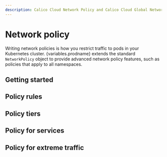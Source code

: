 ```yaml
---
description: Calico Cloud Network Policy and Calico Cloud Global Network Policy are the fundamental resources to secure workloads and hosts, and to adopt a zero trust security model.
---
```




# Network policy

Writing network policies is how you restrict traffic to pods in your Kubernetes cluster.
{variables.prodname} extends the standard `NetworkPolicy` object to provide advanced network policy features, such as policies that apply to all namespaces.

## Getting started

<DocCardLinkLayout>
  <DocCardLink docId='network-policy/policy-best-practices' />
  <DocCardLink docId='network-policy/beginners/kubernetes-default-deny' />
  <DocCardLink docId='network-policy/beginners/calico-network-policy' />
  <DocCardLink docId='network-policy/networksets' />
  <DocCardLink docId='network-policy/domain-based-policy' />
</DocCardLinkLayout>


## Policy rules

<DocCardLinkLayout>
  <DocCardLink docId='network-policy/beginners/policy-rules/policy-rules-overview' />
  <DocCardLink docId='network-policy/beginners/policy-rules/namespace-policy' />
  <DocCardLink docId='network-policy/beginners/policy-rules/service-policy' />
  <DocCardLink docId='network-policy/beginners/policy-rules/service-accounts' />
  <DocCardLink docId='network-policy/beginners/policy-rules/external-ips-policy' />
  <DocCardLink docId='network-policy/beginners/policy-rules/icmp-ping' />
</DocCardLinkLayout>

## Policy tiers

<DocCardLinkLayout>
  <DocCardLink docId='network-policy/policy-tiers/tiered-policy' />
  <DocCardLink docId='network-policy/policy-tiers/allow-tigera' />
  <DocCardLink docId='network-policy/policy-tiers/policy-tutorial-ui' />
  <DocCardLink docId='network-policy/policy-tiers/rbac-tiered-policies' />
</DocCardLinkLayout>

## Policy for services

<DocCardLinkLayout>
  <DocCardLink docId='network-policy/beginners/services/kubernetes-node-ports' />
  <DocCardLink docId='network-policy/beginners/services/services-cluster-ips' />
</DocCardLinkLayout>

## Policy for extreme traffic

<DocCardLinkLayout>
  <DocCardLink docId='network-policy/extreme-traffic/high-connection-workloads' />
  <DocCardLink docId='network-policy/extreme-traffic/defend-dos-attack' />
</DocCardLinkLayout>